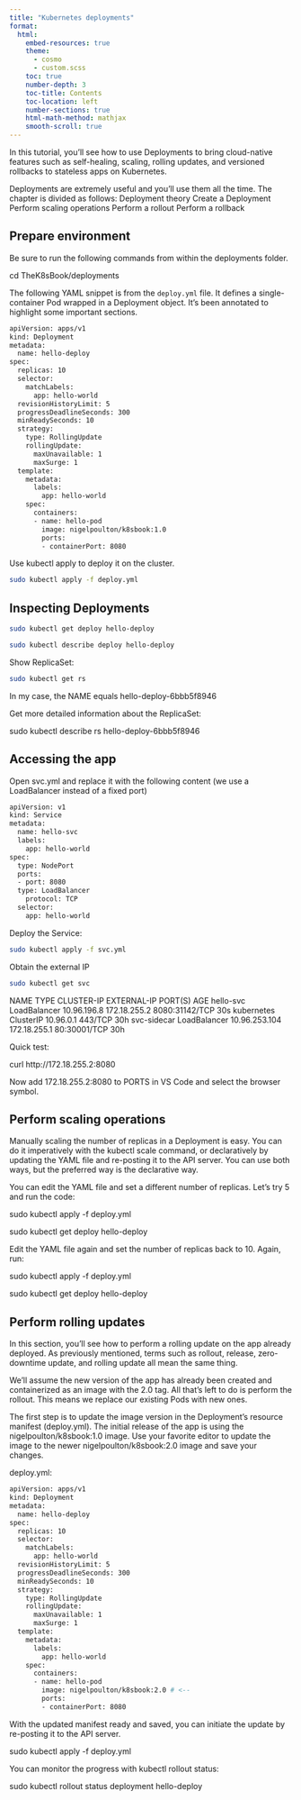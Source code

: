 ```yaml
---
title: "Kubernetes deployments" 
format: 
  html: 
    embed-resources: true
    theme: 
      - cosmo 
      - custom.scss 
    toc: true 
    number-depth: 3  
    toc-title: Contents 
    toc-location: left 
    number-sections: true 
    html-math-method: mathjax 
    smooth-scroll: true 
---
```


In this tutorial, you’ll see how to use Deployments to bring cloud-native features such as self-healing, scaling, rolling updates, and versioned rollbacks to stateless apps on Kubernetes. 

Deployments are extremely useful and you’ll use them all the time. The chapter is divided as follows: Deployment theory Create a Deployment Perform scaling operations Perform a rollout Perform a rollback

## Prepare environment


Be sure to run the following commands from within the deployments folder. 

cd TheK8sBook/deployments
 

The following YAML snippet is from the `deploy.yml` file. It defines a single-container Pod wrapped in a Deployment object. It’s been annotated to highlight some important sections.


```bash
apiVersion: apps/v1
kind: Deployment
metadata:
  name: hello-deploy
spec:
  replicas: 10
  selector:
    matchLabels:
      app: hello-world
  revisionHistoryLimit: 5
  progressDeadlineSeconds: 300
  minReadySeconds: 10
  strategy:
    type: RollingUpdate
    rollingUpdate:
      maxUnavailable: 1
      maxSurge: 1
  template:
    metadata:
      labels:
        app: hello-world
    spec:
      containers:
      - name: hello-pod
        image: nigelpoulton/k8sbook:1.0
        ports:
        - containerPort: 8080
```


Use kubectl apply to deploy it on the cluster.


```bash
sudo kubectl apply -f deploy.yml 
```

## Inspecting Deployments



```bash
sudo kubectl get deploy hello-deploy
```

```bash
sudo kubectl describe deploy hello-deploy
```

Show ReplicaSet:

```bash
sudo kubectl get rs
```

In my case, the NAME equals hello-deploy-6bbb5f8946


Get more detailed information about the ReplicaSet:


sudo kubectl describe rs hello-deploy-6bbb5f8946

## Accessing the app

Open svc.yml and replace it with the following content (we use a LoadBalancer instead of a fixed port) 

```bash
apiVersion: v1
kind: Service
metadata:
  name: hello-svc
  labels:
    app: hello-world
spec:
  type: NodePort
  ports:
  - port: 8080
  type: LoadBalancer
    protocol: TCP
  selector:
    app: hello-world
```

Deploy the Service:

```bash
sudo kubectl apply -f svc.yml
```

Obtain the external IP

```bash
sudo kubectl get svc
```


NAME          TYPE           CLUSTER-IP      EXTERNAL-IP    PORT(S)          AGE
hello-svc     LoadBalancer   10.96.196.8     172.18.255.2   8080:31142/TCP   30s
kubernetes    ClusterIP      10.96.0.1       <none>         443/TCP          30h
svc-sidecar   LoadBalancer   10.96.253.104   172.18.255.1   80:30001/TCP     30h

Quick test:

curl http://172.18.255.2:8080

Now add 172.18.255.2:8080 to PORTS in VS Code and select the browser symbol. 

## Perform scaling operations

Manually scaling the number of replicas in a Deployment is easy. You can do it imperatively with the kubectl scale command, or declaratively by updating the YAML file and re-posting it to the API server. You can use both ways, but the preferred way is the declarative way.

You can edit the YAML file and set a different number of replicas. Let's try 5 and run the code:

sudo kubectl apply -f deploy.yml


sudo kubectl get deploy hello-deploy

Edit the YAML file again and set the number of replicas back to 10. Again, run:


sudo kubectl apply -f deploy.yml


sudo kubectl get deploy hello-deploy

## Perform rolling updates

In this section, you’ll see how to perform a rolling update on the app already deployed. As previously mentioned, terms such as rollout, release, zero-downtime update, and rolling update all mean the same thing.

We’ll assume the new version of the app has already been created and containerized as an image with the 2.0 tag. All that’s left to do is perform the rollout. This means we replace our existing Pods with new ones.

The first step is to update the image version in the Deployment’s resource manifest (deploy.yml). The initial release of the app is using the nigelpoulton/k8sbook:1.0 image. Use your favorite editor to update the image to the newer nigelpoulton/k8sbook:2.0 image and save your changes.

deploy.yml:

```bash
apiVersion: apps/v1
kind: Deployment
metadata:
  name: hello-deploy
spec:
  replicas: 10
  selector:
    matchLabels:
      app: hello-world
  revisionHistoryLimit: 5
  progressDeadlineSeconds: 300
  minReadySeconds: 10
  strategy:
    type: RollingUpdate
    rollingUpdate:
      maxUnavailable: 1
      maxSurge: 1
  template:
    metadata:
      labels:
        app: hello-world
    spec:
      containers:
      - name: hello-pod
        image: nigelpoulton/k8sbook:2.0 # <--
        ports:
        - containerPort: 8080
```

With the updated manifest ready and saved, you can initiate the update by re-posting it to the API server.


sudo kubectl apply -f deploy.yml

You can monitor the progress with kubectl rollout status:

sudo kubectl rollout status deployment hello-deploy
